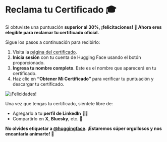 # Reclama tu Certificado 🎓

Si obtuviste una puntuación **superior al 30%, ¡felicitaciones! 👏 Ahora eres elegible para reclamar tu certificado oficial.**

Sigue los pasos a continuación para recibirlo:

1. Visita la [página del certificado](https://huggingface.co/spaces/agents-course/Unit4-Final-Certificate).
2. **Inicia sesión** con tu cuenta de Hugging Face usando el botón proporcionado.
3. **Ingresa tu nombre completo**. Este es el nombre que aparecerá en tu certificado.
4. Haz clic en **“Obtener Mi Certificado”** para verificar tu puntuación y descargar tu certificado.

<img src="https://huggingface.co/datasets/agents-course/course-images/resolve/main/en/unit4/congrats.png" alt="¡Felicidades!" />

Una vez que tengas tu certificado, siéntete libre de:
- Agregarlo a tu **perfil de LinkedIn** 🧑‍💼
- Compartirlo en **X**, **Bluesky**, etc. 🎉

**No olvides etiquetar a [@huggingface](https://huggingface.co/huggingface). ¡Estaremos súper orgullosos y nos encantaría animarte! 🤗**
